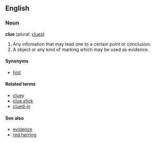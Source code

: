==English==
===Noun===
'''clue''' (plural: [[clues]])
# Any infomation that may lead one to a certain point or conclusion.
# A object or any kind of marking which may be used as evidence.

====Synonyms====
*[[hint]]

====Related terms====
*[[cluey]]
*[[clue stick]]
*[[clued-in]]

====See also====
*[[evidence]]
*[[red herring]]